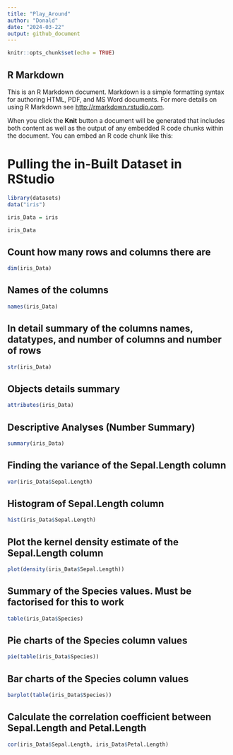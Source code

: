 ```yaml
---
title: "Play_Around"
author: "Donald"
date: "2024-03-22"
output: github_document
---
```


```r
knitr::opts_chunk$set(echo = TRUE)
```

## R Markdown

This is an R Markdown document. Markdown is a simple formatting syntax for authoring HTML, PDF, and MS Word documents. For more details on using R Markdown see <http://rmarkdown.rstudio.com>.

When you click the **Knit** button a document will be generated that includes both content as well as the output of any embedded R code chunks within the document. You can embed an R code chunk like this:

# Pulling the in-Built Dataset in RStudio

```r
library(datasets)
data("iris")

iris_Data = iris

iris_Data
```

## Count how many rows and columns there are
```r
dim(iris_Data)
```
## Names of the columns
```r
names(iris_Data)

```

## In detail summary of the columns names, datatypes, and number of columns and number of rows 
```r
str(iris_Data)
```

## Objects details summary
```r
attributes(iris_Data)

```

## Descriptive Analyses (Number Summary)
```r
summary(iris_Data)
```

## Finding the variance of the Sepal.Length column 
```r
var(iris_Data$Sepal.Length)
```

## Histogram of Sepal.Length column
```r
hist(iris_Data$Sepal.Length)
```

## Plot the kernel density estimate of the Sepal.Length column
```r
plot(density(iris_Data$Sepal.Length))
```

## Summary of the Species values. Must be factorised for this to work
```r
table(iris_Data$Species)
```

## Pie charts of the Species column values
```r
pie(table(iris_Data$Species))
```

## Bar charts of the Species column values
```r
barplot(table(iris_Data$Species))

```

## Calculate the correlation coefficient between Sepal.Length and Petal.Length
```r
cor(iris_Data$Sepal.Length, iris_Data$Petal.Length)
```


